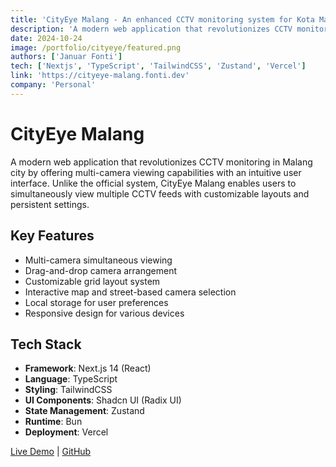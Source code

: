 ```yaml
---
title: 'CityEye Malang - An enhanced CCTV monitoring system for Kota Malang.'
description: 'A modern web application that revolutionizes CCTV monitoring in Malang city by offering multi-camera viewing capabilities with an intuitive user interface.'
date: 2024-10-24
image: /portfolio/cityeye/featured.png
authors: ['Januar Fonti']
tech: ['Nextjs', 'TypeScript', 'TailwindCSS', 'Zustand', 'Vercel']
link: 'https://cityeye-malang.fonti.dev'
company: 'Personal'
---
```


# CityEye Malang

A modern web application that revolutionizes CCTV monitoring in Malang city by offering multi-camera viewing capabilities with an intuitive user interface. Unlike the official system, CityEye Malang enables users to simultaneously view multiple CCTV feeds with customizable layouts and persistent settings.

## Key Features
- Multi-camera simultaneous viewing
- Drag-and-drop camera arrangement
- Customizable grid layout system
- Interactive map and street-based camera selection
- Local storage for user preferences
- Responsive design for various devices

## Tech Stack
- **Framework**: Next.js 14 (React)
- **Language**: TypeScript
- **Styling**: TailwindCSS
- **UI Components**: Shadcn UI (Radix UI)
- **State Management**: Zustand
- **Runtime**: Bun
- **Deployment**: Vercel

[Live Demo](https://cityeye-malang.fonti.dev) | [GitHub](https://github.com/januarfonti/cityeye-malang)